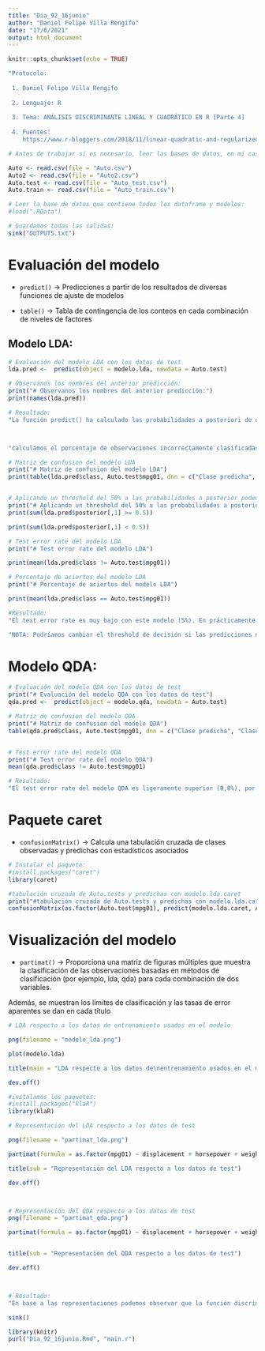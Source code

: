 ```yaml
---
title: "Dia_92_16junio"
author: "Daniel Felipe Villa Rengifo"
date: "17/6/2021"
output: html_document
---
```


```r
knitr::opts_chunk$set(echo = TRUE)
```

```r
"Protocolo:
 
 1. Daniel Felipe Villa Rengifo
 
 2. Lenguaje: R
 
 3. Tema: ANÁLISIS DISCRIMINANTE LINEAL Y CUADRÁTICO EN R [Parte 4]
 
 4. Fuentes:  
    https://www.r-bloggers.com/2018/11/linear-quadratic-and-regularized-discriminant-analysis/"
```


```r
# Antes de trabajar si es necesario, leer las bases de datos, en mi caso no lo es, y aque con el .RData es suficiente:

Auto <- read.csv(file = "Auto.csv")
Auto2 <- read.csv(file = "Auto2.csv")
Auto.test <- read.csv(file = "Auto_test.csv")
Auto.train <- read.csv(file = "Auto_train.csv")
```


```r
# Leer la base de datos que contiene todos los dataframe y modelos:
#load(".RData")

# Guardamos todas las salidas:
sink("OUTPUTS.txt")
```


# Evaluación del modelo

+ `predict()` -> Predicciones a partir de los resultados de diversas funciones de ajuste de modelos

+ `table()` -> Tabla de contingencia de los conteos en cada combinación de niveles de factores

## Modelo LDA:

```r
# Evaluación del modelo LDA con los datos de test
lda.pred <-  predict(object = modelo.lda, newdata = Auto.test)

# Observanos los nombres del anterior predicción:
print("# Observanos los nombres del anterior predicción:")
print(names(lda.pred))

# Resultado:
"La función predict() ha calculado las probabilidades a posteriori de que cada nueva observación pertenezca a la clase con menor rendimiento (mpg01 = 0)."



"calculamos el porcentaje de observaciones incorrectamente clasificadas comparando la predicción con la verdadera clase del set de datos de test, obteniendo así el test error rate del modelo discriminante:"

# Matriz de confusion del modelo LDA
print("# Matriz de confusion del modelo LDA")
print(table(lda.pred$class, Auto.test$mpg01, dnn = c("Clase predicha", "Clase real")))


# Aplicando un threshold del 50% a las probabilidades a posterior podemos recrear las predicciones del modelo.
print("# Aplicando un threshold del 50% a las probabilidades a posterior podemos recrear las predicciones del modelo.")
print(sum(lda.pred$posterior[,1] >= 0.5))

print(sum(lda.pred$posterior[,1] < 0.5))

# Test error rate del modelo LDA
print("# Test error rate del modelo LDA")

print(mean(lda.pred$class != Auto.test$mpg01))

# Porcentaje de aciertos del modelo LDA
print("# Porcentaje de aciertos del modelo LDA")

print(mean(lda.pred$class == Auto.test$mpg01))

#Resultado:
"El test error rate es muy bajo con este modelo (5%). En prácticamente el 95% de los casos las observaciones son correctamente predichas."

"NOTA: Podríamos cambiar el threshold de decisión si las predicciones no fueran lo bastante buenas en el sentido que nos interesa."
```

# Modelo QDA:

```r
# Evaluación del modelo QDA con los datos de test
print("# Evaluación del modelo QDA con los datos de test")
qda.pred <-  predict(object = modelo.qda, newdata = Auto.test)

# Matriz de confusion del modelo QDA
print("# Matriz de confusion del modelo QDA")
table(qda.pred$class, Auto.test$mpg01, dnn = c("Clase predicha", "Clase real"))


# Test error rate del modelo QDA
print("# Test error rate del modelo QDA")
mean(qda.pred$class != Auto.test$mpg01)

# Resultado:
"El test error rate del modelo QDA es ligeramente superior (8,8%), por lo que en este caso optaríamos por el LDA, que cuenta con más porcentaje de aciertos globales."
```

# Paquete caret

+ `confusionMatrix()` -> Calcula una tabulación cruzada de clases observadas y predichas con estadísticos asociados

```r
# Instalar el paquete:
#install.packages("caret")
library(caret)

#tabulación cruzada de Auto.tests y predichas con modelo.lda.caret
print("#tabulación cruzada de Auto.tests y predichas con modelo.lda.caret")
confusionMatrix(as.factor(Auto.test$mpg01), predict(modelo.lda.caret, Auto.test))
```


# Visualización del modelo

+ `partimat()` -> Proporciona una matriz de figuras múltiples que muestra la clasificación de las observaciones basadas en métodos de clasificación (por ejemplo, lda, qda) para cada combinación de dos variables.

Además, se muestran los límites de clasificación y las tasas de error aparentes se dan en cada título


```r
# LDA respecto a los datos de entrenamiento usados en el modelo

png(filename = "modelo_lda.png")

plot(modelo.lda)

title(main = "LDA respecto a los datos de\nentrenamiento usados en el modelo")

dev.off()

#instalamos los paquetes:
#install.packages("klaR")
library(klaR)

# Representación del LDA respecto a los datos de test

png(filename = "partimat_lda.png")

partimat(formula = as.factor(mpg01) ~ displacement + horsepower + weight, data = Auto.test, method = "lda", prec = 400, image.colors = c("darkgoldenrod1", "skyblue2"), col.mean = "firebrick", nplots.vert = 2)

title(sub = "Representación del LDA respecto a los datos de test")

dev.off()



# Representación del QDA respecto a los datos de test
png(filename = "partimat_qda.png")

partimat(formula = as.factor(mpg01) ~ displacement + horsepower + weight, data = Auto.test, method = "qda", prec = 400, image.colors = c("darkgoldenrod1", "skyblue2"), col.mean = "firebrick", nplots.vert = 2)


title(sub = "Representación del QDA respecto a los datos de test")

dev.off()



# Resultado:
"En base a las representaciones podemos observar que la función discriminante consigue separar mejor la clase 1, existiendo superposición respecto a la clase 0."

sink()
```

```r
library(knitr)
purl("Dia_92_16junio.Rmd", "main.r")
```






